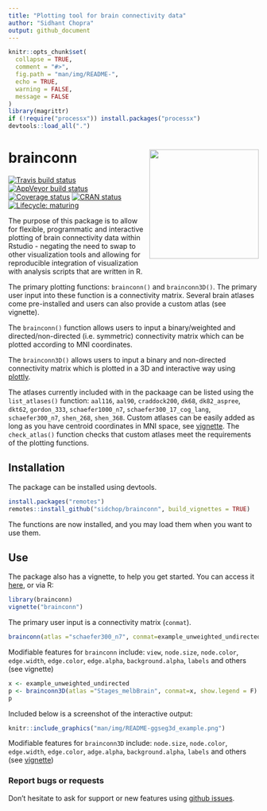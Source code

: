 ```yaml
---
title: "Plotting tool for brain connectivity data"
author: "Sidhant Chopra"
output: github_document
---
```


```r
knitr::opts_chunk$set(
  collapse = TRUE,
  comment = "#>",
  fig.path = "man/img/README-",
  echo = TRUE,
  warning = FALSE,
  message = FALSE
)
library(magrittr)
if (!require("processx")) install.packages("processx")
devtools::load_all(".")
```


# brainconn <img src="man/img/logo.png" align="right" alt="" width="220" />  

<!-- badges: start -->
[![Travis build status](https://travis-ci.com/LCBC-UiO/ggseg.svg?branch=master)](https://travis-ci.com/sidchop/brainconn)
[![AppVeyor build status](https://ci.appveyor.com/api/projects/status/github/LCBC-UiO/ggseg?branch=master&svg=true)](https://ci.appveyor.com/project/sidchop/brainconn)
[![Coverage status](https://codecov.io/gh/sidchop/brainconn/branch/master/graph/badge.svg)](https://codecov.io/gh/sidchop/brainconn)
[![CRAN status](https://www.r-pkg.org/badges/version/brainconn)](https://CRAN.R-project.org/package=brainconn)
[![Lifecycle: maturing](https://img.shields.io/badge/lifecycle-maturing-blue.svg)](https://www.tidyverse.org/lifecycle/#maturing)
<!-- badges: end -->


The purpose of this package is to allow for flexible, programmatic and interactive plotting of brain connectivity data within Rstudio - negating the need to swap to other visualization tools and allowing for reproducible integration of visualization with analysis scripts that are written in R. 

The primary plotting functions: `brainconn()` and `brainconn3D()`. The primary user input into these function is a connectivity matrix. Several brain atlases come pre-installed and users can also provide a custom atlas (see vignette).

The `brainconn()` function allows users to input a binary/weighted and directed/non-directed (i.e. symmetric) connectivity matrix which can be plotted according to MNI coordinates.

The `brainconn3D()` allows users to input a binary and non-directed connectivity matrix which is plotted in a 3D and interactive way using [plottly](https://github.com/plotly).

The atlases currently included with in the packaage can be listed using the `list_atlases()` function: `aal116`, `aal90`, `craddock200`, `dk68`, `dk82_aspree`, `dkt62`, `gordon_333`, `schaefer1000_n7`, `schaefer300_17_cog_lang`, `schaefer300_n7`, `shen_268`, `shen_368`. Custom atlases can be easily added as long as you have centroid coordinates in MNI space, see [vignette](https://sidchop.github.io/brainconn/articles/brainconn.html). The `check_atlas()` function checks that custom atlases meet the requirements of the plotting functions. 

## Installation
The package can be installed using devtools.

```r
install.packages("remotes")
remotes::install_github("sidchop/brainconn", build_vignettes = TRUE)
```

The functions are now installed, and you may load them when you want to use them.

## Use
The package also has a vignette, to help you get started. You can access it [here](https://sidchop.github.io/brainconn/articles/brainconn.html), or via R:
```r
library(brainconn)
vignette("brainconn")
```

The primary user input is a connectivity matrix (`conmat`). 

```r
brainconn(atlas ="schaefer300_n7", conmat=example_unweighted_undirected)
```

Modifiable features for `brainconn` include: `view`, `node.size`, `node.color`, `edge.width`, `edge.color`, `edge.alpha`, `background.alpha`, `labels` and others (see vignette)


```r
x <- example_unweighted_undirected
p <- brainconn3D(atlas ="Stages_melbBrain", conmat=x, show.legend = F)
p
```

Included below is a screenshot of the interactive output: 

```r
knitr::include_graphics("man/img/README-ggseg3d_example.png")
```

Modifiable features for `brainconn3D` include: `node.size`, `node.color`, `edge.width`, `edge.color`, `adge.alpha`, `background.alpha`, `labels` and others (see [vignette](https://sidchop.github.io/brainconn/articles/brainconn.html))


### Report bugs or requests  
Don't hesitate to ask for support or new features using [github issues](https://github.com/sidchop/brainconn).

